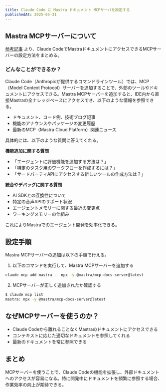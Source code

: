 ```yaml
---
title: Claude Code に Mastra ドキュメント MCPサーバを設定する
publishedAt: 2025-05-31
---
```


## Mastra MCPサーバーについて

[参考記事](https://qiita.com/TaigoKuriyama/items/5173244d4b688ade46a1) より、Claude CodeでMastraドキュメントにアクセスできるMCPサーバーの設定方法をまとめる。

### どんなことができるか？

Claude Code（Anthropicが提供するコマンドラインツール）では、MCP（Model Context Protocol）サーバーを追加することで、外部のツールやドキュメントにアクセスできる。Mastra MCPサーバーを追加すると、IDE内から直接Mastraの全ナレッジベースにアクセスでき、以下のような情報を参照できる。

- ドキュメント、コード例、技術ブログ記事
- 機能のアナウンスやパッケージの変更履歴
- 最新のMCP（Mastra Cloud Platform）関連ニュース

具体的には、以下のような質問に答えてくれる。

**機能追加に関する質問**
- 「エージェントに評価機能を追加する方法は？」
- 「特定のタスク用のワークフローを作成するには？」
- 「サードパーティAPIにアクセスする新しいツールの作成方法は？」

**統合やデバッグに関する質問**
- AI SDKとの互換性について
- 特定の音声APIのサポート状況
- エージェントメモリーに関する最近の変更点
- ワーキングメモリーの仕組み

これによりMastraでのエージェント開発を効率化できる。

## 設定手順

Mastra MCPサーバーの追加は以下の手順で行える。

1. 以下のコマンドを実行して、Mastra MCPサーバーを追加する
```sh
claude mcp add mastra -- npx -y @mastra/mcp-docs-server@latest
```

2. MCPサーバーが正しく追加されたか確認する
```sh
$ claude mcp list
mastra: npx -y @mastra/mcp-docs-server@latest
```

## なぜMCPサーバーを使うのか？

- Claude Codeから離れることなくMastraのドキュメントにアクセスできる
- コンテキストに応じた適切なドキュメントを参照してくれる
- 最新のドキュメントを常に参照できる

## まとめ

MCPサーバーを使うことで、Claude Codeの機能を拡張し、外部ドキュメントへのアクセスが容易になる。特に開発中にドキュメントを頻繁に参照する場合、作業効率の向上が期待できる。
